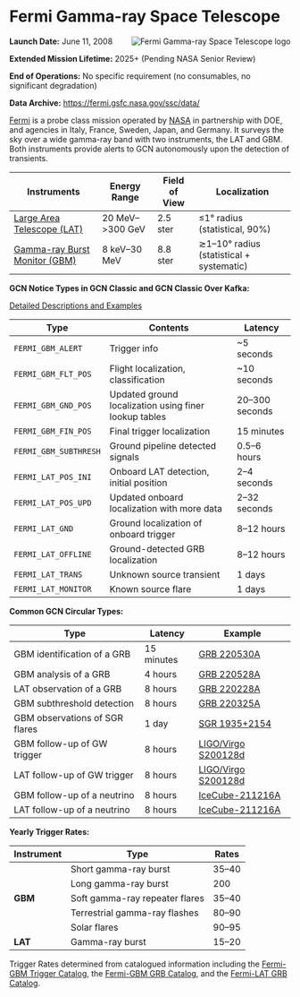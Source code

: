 

# Fermi Gamma-ray Space Telescope

<img
  src={logo}
  align="right"
  alt="Fermi Gamma-ray Space Telescope logo"
  className="grid-col-6 mobile-lg:grid-col-4 tablet:grid-col-2 desktop:grid-col-3"
/>

**Launch Date:** June 11, 2008

**Extended Mission Lifetime:** 2025+ (Pending NASA Senior Review)

**End of Operations:** No specific requirement (no consumables, no significant degradation)

**Data Archive:**
https://fermi.gsfc.nasa.gov/ssc/data/

[Fermi](https://fermi.gsfc.nasa.gov) is a probe class mission operated by [NASA](https://www.nasa.gov/fermi/) in partnership with DOE, and agencies in Italy, France, Sweden, Japan, and Germany. It surveys the sky over a wide gamma-ray band with two instruments, the LAT and GBM. Both instruments provide alerts to GCN autonomously upon the detection of transients.

<div className="overflow-table">

| Instruments                                                          | Energy Range       | Field of View | Localization                             |
| -------------------------------------------------------------------- | ------------------ | ------------- | ---------------------------------------- |
| [Large Area Telescope (LAT)](https://glast.sites.stanford.edu)       | 20 MeV–&gt;300 GeV | 2.5 ster      | &leq;1° radius (statistical, 90%)        |
| [Gamma-ray Burst Monitor (GBM)](https://gammaray.msfc.nasa.gov/gbm/) | 8 keV–30 MeV       | 8.8 ster      | ≳1–10° radius (statistical + systematic) |

</div>

**GCN Notice Types in GCN Classic and GCN Classic Over Kafka:**

[Detailed Descriptions and Examples](https://gcn.gsfc.nasa.gov/fermi.html)

<div className="overflow-table">

| Type                  | Contents                                              | Latency        |
| --------------------- | ----------------------------------------------------- | -------------- |
| `FERMI_GBM_ALERT`     | Trigger info                                          | ~5 seconds     |
| `FERMI_GBM_FLT_POS`   | Flight localization, classification                   | ~10 seconds    |
| `FERMI_GBM_GND_POS`   | Updated ground localization using finer lookup tables | 20–300 seconds |
| `FERMI_GBM_FIN_POS`   | Final trigger localization                            | 15 minutes     |
| `FERMI_GBM_SUBTHRESH` | Ground pipeline detected signals                      | 0.5–6 hours    |
| `FERMI_LAT_POS_INI`   | Onboard LAT detection, initial position               | 2–4 seconds    |
| `FERMI_LAT_POS_UPD`   | Updated onboard localization with more data           | 2–32 seconds   |
| `FERMI_LAT_GND`       | Ground localization of onboard trigger                | 8–12 hours     |
| `FERMI_LAT_OFFLINE`   | Ground-detected GRB localization                      | 8–12 hours     |
| `FERMI_LAT_TRANS`     | Unknown source transient                              | 1 days         |
| `FERMI_LAT_MONITOR`   | Known source flare                                    | 1 days         |

</div>

**Common GCN Circular Types:**

<div className="overflow-table">

| Type                           | Latency    | Example                                                          |
| ------------------------------ | ---------- | ---------------------------------------------------------------- |
| GBM identification of a GRB    | 15 minutes | [GRB 220530A](https://gcn.gsfc.nasa.gov/gcn3/32147.gcn3)         |
| GBM analysis of a GRB          | 4 hours    | [GRB 220528A](https://gcn.gsfc.nasa.gov/gcn3/32155.gcn3)         |
| LAT observation of a GRB       | 8 hours    | [GRB 220228A](https://gcn.gsfc.nasa.gov/gcn3/31659.gcn3)         |
| GBM subthreshold detection     | 8 hours    | [GRB 220325A](https://gcn.gsfc.nasa.gov/gcn3/31791.gcn3)         |
| GBM observations of SGR flares | 1 day      | [SGR 1935+2154](https://gcn.gsfc.nasa.gov/gcn3/31445.gcn3)       |
| GBM follow-up of GW trigger    | 8 hours    | [LIGO/Virgo S200128d](https://gcn.gsfc.nasa.gov/gcn3/26916.gcn3) |
| LAT follow-up of GW trigger    | 8 hours    | [LIGO/Virgo S200128d](https://gcn.gsfc.nasa.gov/gcn3/26925.gcn3) |
| GBM follow-up of a neutrino    | 8 hours    | [IceCube-211216A](https://gcn.gsfc.nasa.gov/gcn3/31255.gcn3)     |
| LAT follow-up of a neutrino    | 8 hours    | [IceCube-211216A](https://gcn.gsfc.nasa.gov/gcn3/31257.gcn3)     |

</div>

**Yearly Trigger Rates:**

<table className="usa-table">
  <thead>
    <tr>
      <th>Instrument</th>
      <th>Type</th>
      <th>Rates</th>
    </tr>
  </thead>
  <tbody>
    <tr>
      <td rowSpan="5">
        <strong>GBM</strong>
      </td>
      <td>Short gamma-ray burst</td>
      <td>35–40</td>
    </tr>
    <tr>
      <td>Long gamma-ray burst</td>
      <td>200</td>
    </tr>
    <tr>
      <td>Soft gamma-ray repeater flares</td>
      <td>35–40</td>
    </tr>
    <tr>
      <td>Terrestrial gamma-ray flashes</td>
      <td>80–90</td>
    </tr>
    <tr>
      <td>Solar flares</td>
      <td>90–95</td>
    </tr>
    <tr>
      <td>
        <strong>LAT</strong>
      </td>
      <td>Gamma-ray burst</td>
      <td>15–20</td>
    </tr>
  </tbody>
</table>

Trigger Rates determined from catalogued information including the [Fermi-GBM Trigger Catalog](https://heasarc.gsfc.nasa.gov/W3Browse/fermi/fermigtrig.html), the [Fermi-GBM GRB Catalog](https://heasarc.gsfc.nasa.gov/W3Browse/fermi/fermigbrst.html), and the [Fermi-LAT GRB Catalog](https://heasarc.gsfc.nasa.gov/W3Browse/fermi/fermilgrb.html).
